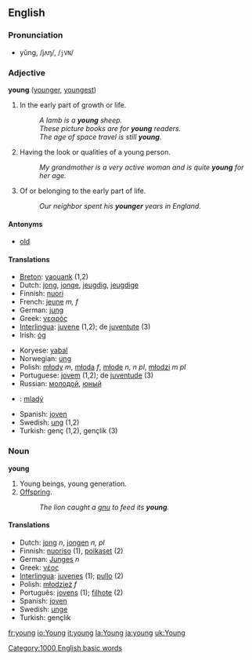 ==English==
===Pronunciation===
*yŭng, /jʌŋ/, /<tt>jVN</tt>/

=== Adjective ===
'''young''' ([[younger]], [[youngest]])

#In the early part of growth or life. 
#:''A lamb is a '''young''' sheep.'' 
#:''These picture books are for '''young''' readers.'' 
#:''The age of space travel is still '''young'''.'' 
#Having the look or qualities of a young person. 
#:''My grandmother is a very active woman and is quite '''young''' for her age.'' 
#Of or belonging to the early part of life. 
#:''Our neighbor spent his '''younger''' years in England.''

====Antonyms====
*[[old]]

==== Translations ====
{{top}}
*[[Breton]]: [[yaouank]] (1,2)
*Dutch: [[jong]], [[jonge]], [[jeugdig]], [[jeugdige]]
*Finnish: [[nuori]]
*French: [[jeune]] ''m, f''
*German: [[jung]]
*Greek: [[νεαρός]]
*[[Interlingua]]: [[juvene]] (1,2); de [[juventute]] (3)
*Irish: [[óg]]
{{mid}}
*Koryese: [[yabal]]
*Norwegian: [[ung]]
*Polish: [[młody]] ''m'', [[młoda]] ''f'', [[młode]] ''n, n pl'', [[młodzi]] ''m pl''
*Portuguese: [[jovem]] (1,2); de [[juventude]] (3)
*Russian: [[молодой]], [[юный]]
*{{sk}}: [[mladý]]
*Spanish: [[joven]]
*Swedish: [[ung]] (1,2)
*Turkish: genç (1,2), gençlik (3)
{{bottom}}

===Noun ===
'''young'''

#Young beings, young generation.
#[[Offspring]].
#:''The lion caught a [[gnu]] to feed its '''young'''.'' 

==== Translations ====
*Dutch: [[jong]] ''n'', [[jongen]] ''n, pl''
*Finnish: [[nuoriso]] (1), [[poikaset]] (2)
*German: [[Junges]] ''n''
*Greek: [[νέος]]
*[[Interlingua]]: [[juvene]]s (1); [[pullo]] (2)
*Polish: [[młodzież]] ''f''
*Português: [[jovem|jovens]] (1); [[filhote]] (2)
*Spanish: [[joven]]
*Swedish: [[unge]]
*Turkish: gençlik

[[Category:1000 English basic words]]

[[fr:young]]
[[io:Young]]
[[it:young]]
[[la:Young]]
[[ja:young]]
[[uk:Young]]